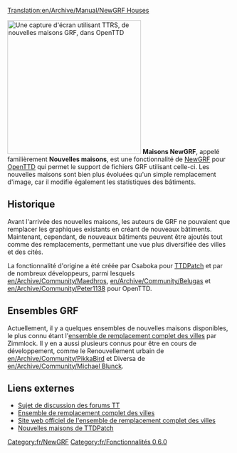 [[Translation:en/Archive/Manual/NewGRF Houses]]


[[File:en/Ttrsopenttd.png|thumb|300px|right|Une capture d'écran utilisant TTRS, de nouvelles maisons GRF, dans OpenTTD]]
'''Maisons NewGRF''', appelé familièrement '''Nouvelles maisons''', est une fonctionnalité de [[fr/Manual/NewGRF|NewGRF]] pour [[fr/Manual/Main Page|OpenTTD]] qui permet le support de fichiers GRF utilisant celle-ci. Les nouvelles maisons sont bien plus évoluées qu'un simple remplacement d'image, car il modifie également les statistiques des bâtiments.

==Historique==
Avant l'arrivée des nouvelles maisons, les auteurs de GRF ne pouvaient que remplacer les graphiques existants en créant de nouveaux bâtiments. Maintenant, cependant, de nouveaux bâtiments peuvent être ajoutés tout comme des remplacements, permettant une vue plus diversifiée des villes et des cités.

La fonctionnalité d'origine a été créée par Csaboka pour [[fr/Archive/OpenTTD/TTDPatch|TTDPatch]] et par de nombreux développeurs, parmi lesquels [[en/Archive/Community/Maedhros]], [[en/Archive/Community/Belugas]] et [[en/Archive/Community/Peter1138]] pour OpenTTD.

==Ensembles GRF==
Actuellement, il y a quelques ensembles de nouvelles maisons disponibles, le plus connu étant l'[[fr/Ensemble de remplacement complet des villes|ensemble de remplacement complet des villes]] par Zimmlock. Il y en a aussi plusieurs connus pour être en cours de développement, comme le Renouvellement urbain de [[en/Archive/Community/PikkaBird]] et Diversa de [[en/Archive/Community/Michael Blunck]].

==Liens externes==
*[http://www.tt-forums.net/viewtopic.php?t=28797 Sujet de discussion des forums TT]
*[http://www.tt-forums.net/viewtopic.php?t=8878 Ensemble de remplacement complet des villes]
*[http://users.skynet.be/florisjan/ttd/ttrs.html Site web officiel de l'ensemble de remplacement complet des villes]
*[http://wiki.ttdpatch.net/tiki-index.php?page=NewHouses Nouvelles maisons de TTDPatch]

{{fr/Navbox NewGRF}}

[[Category:fr/NewGRF]]
[[Category:fr/Fonctionnalités 0.6.0]]